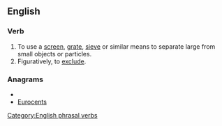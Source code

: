 ==English==

===Verb===
{{infl|en|verb|head=to [[screen]] [[out]]}}

# To use a [[screen]], [[grate]], [[sieve]] or similar means to separate large from small objects or particles.
# Figuratively, to [[exclude]].

===Anagrams===
* {{alphagram|ceenorstu}}
* [[Eurocents#English|Eurocents]]

[[Category:English phrasal verbs]]